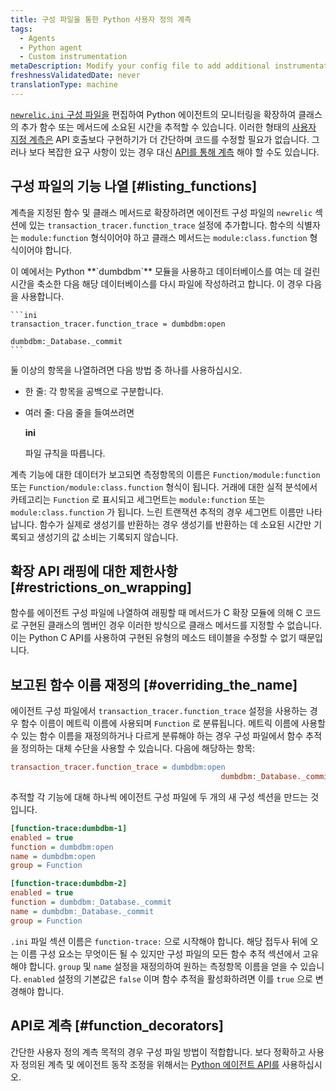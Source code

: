 ```yaml
---
title: 구성 파일을 통한 Python 사용자 정의 계측
tags:
  - Agents
  - Python agent
  - Custom instrumentation
metaDescription: Modify your config file to add additional instrumentation to a monitored application when using the Python agent.
freshnessValidatedDate: never
translationType: machine
---
```


[`newrelic.ini` 구성 파일을](/docs/apm/agents/python-agent/configuration/python-agent-configuration/#agent-configuration-file) 편집하여 Python 에이전트의 모니터링을 확장하여 클래스의 추가 함수 또는 메서드에 소요된 시간을 추적할 수 있습니다. 이러한 형태의 [사용자 지정 계측은](/docs/python/python-custom-instrumentation) API 호출보다 구현하기가 더 간단하며 코드를 수정할 필요가 없습니다. 그러나 보다 복잡한 요구 사항이 있는 경우 대신 [API를 통해 계측](/docs/python/python-instrumentation-by-api) 해야 할 수도 있습니다.

## 구성 파일의 기능 나열 [#listing_functions]

계측을 지정된 함수 및 클래스 메서드로 확장하려면 에이전트 구성 파일의 `newrelic` 섹션에 있는 `transaction_tracer.function_trace` 설정에 추가합니다. 함수의 식별자는 `module:function` 형식이어야 하고 클래스 메서드는 `module:class.function` 형식이어야 합니다.

<CollapserGroup>
  <Collapser
    id="dumdbm-example"
    title="dumbdbm 사용하기"
  >
    이 예에서는 Python <DNT>**`dumbdbm`**</DNT> 모듈을 사용하고 데이터베이스를 여는 데 걸린 시간을 축소한 다음 해당 데이터베이스를 다시 파일에 작성하려고 합니다. 이 경우 다음을 사용합니다.

    ```ini
    transaction_tracer.function_trace = dumbdbm:open
                                                   dumbdbm:_Database._commit
    ```
  </Collapser>
</CollapserGroup>

둘 이상의 항목을 나열하려면 다음 방법 중 하나를 사용하십시오.

* 한 줄: 각 항목을 공백으로 구분합니다.

* 여러 줄: 다음 줄을 들여쓰려면

  <DNT>**ini**</DNT>

  파일 규칙을 따릅니다.

계측 기능에 대한 데이터가 보고되면 측정항목의 이름은 `Function/module:function` 또는 `Function/module:class.function` 형식이 됩니다. 거래에 대한 실적 분석에서 카테고리는 `Function` 로 표시되고 세그먼트는 `module:function` 또는 `module:class.function` 가 됩니다. 느린 트랜잭션 추적의 경우 세그먼트 이름만 나타납니다. 함수가 실제로 생성기를 반환하는 경우 생성기를 반환하는 데 소요된 시간만 기록되고 생성기의 값 소비는 기록되지 않습니다.

## 확장 API 래핑에 대한 제한사항 [#restrictions_on_wrapping]

함수를 에이전트 구성 파일에 나열하여 래핑할 때 메서드가 C 확장 모듈에 의해 C 코드로 구현된 클래스의 멤버인 경우 이러한 방식으로 클래스 메서드를 지정할 수 없습니다. 이는 Python C API를 사용하여 구현된 유형의 메소드 테이블을 수정할 수 없기 때문입니다.

## 보고된 함수 이름 재정의 [#overriding_the_name]

에이전트 구성 파일에서 `transaction_tracer.function_trace` 설정을 사용하는 경우 함수 이름이 메트릭 이름에 사용되며 `Function` 로 분류됩니다. 메트릭 이름에 사용할 수 있는 함수 이름을 재정의하거나 다르게 분류해야 하는 경우 구성 파일에서 함수 추적을 정의하는 대체 수단을 사용할 수 있습니다. 다음에 해당하는 항목:

```ini
transaction_tracer.function_trace = dumbdbm:open
                                               dumbdbm:_Database._commit
```

추적할 각 기능에 대해 하나씩 에이전트 구성 파일에 두 개의 새 구성 섹션을 만드는 것입니다.

```ini
[function-trace:dumbdbm-1]
enabled = true
function = dumbdbm:open
name = dumbdbm:open
group = Function

[function-trace:dumbdbm-2]
enabled = true
function = dumbdbm:_Database._commit
name = dumbdbm:_Database._commit
group = Function
```

`.ini` 파일 섹션 이름은 `function-trace:` 으로 시작해야 합니다. 해당 접두사 뒤에 오는 이름 구성 요소는 무엇이든 될 수 있지만 구성 파일의 모든 함수 추적 섹션에서 고유해야 합니다. `group` 및 `name` 설정을 재정의하여 원하는 측정항목 이름을 얻을 수 있습니다. `enabled` 설정의 기본값은 `false` 이며 함수 추적을 활성화하려면 이를 `true` 으로 변경해야 합니다.

## API로 계측 [#function_decorators]

간단한 사용자 정의 계측 목적의 경우 구성 파일 방법이 적합합니다. 보다 정확하고 사용자 정의된 계측 및 에이전트 동작 조정을 위해서는 [Python 에이전트 API를](/docs/agents/python-agent/api/python-agent-api-guide) 사용하십시오.